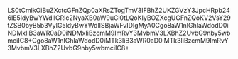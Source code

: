 LS0tCmlkOiBuZXctcGFnZQp0aXRsZTogTmV3IFBhZ2UKZGVzY3JpcHRpb246IE5ldyBwYWdlIGRlc2NyaXB0aW9uCi0tLQoKIyBOZXcgUGFnZQoKV2VsY29tZSB0byB5b3VyIG5ldyBwYWdlISBjaWFvIDIgMyA0Cgo8aW1nIGhlaWdodD0iNDMxIiB3aWR0aD0iNDMxIiBzcmM9ImRvY3MvbmV3LXBhZ2UvbG9nby5wbmciIC8+Cgo8aW1nIGhlaWdodD0iMTk3IiB3aWR0aD0iMTk3IiBzcmM9ImRvY3MvbmV3LXBhZ2UvbG9nby5wbmciIC8+